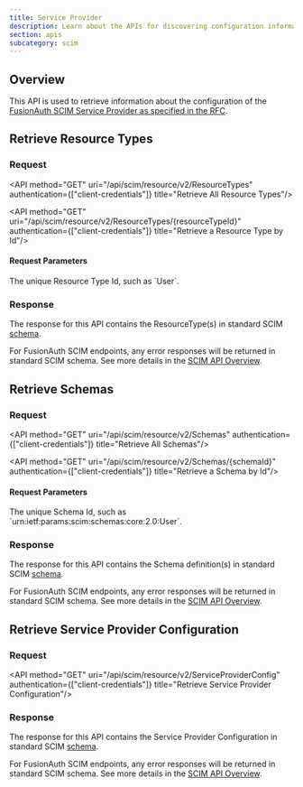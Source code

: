 ```yaml
---
title: Service Provider
description: Learn about the APIs for discovering configuration information about FusionAuth SCIM Service Provider using a SCIM Client.
section: apis
subcategory: scim
---
```


<EnterprisePlanBlurb />

## Overview
This API is used to retrieve information about the configuration of the [FusionAuth SCIM Service Provider as specified in the RFC](https://datatracker.ietf.org/doc/html/rfc7644#section-3.2).

## Retrieve Resource Types

### Request
<API method="GET" uri="/api/scim/resource/v2/ResourceTypes" authentication={["client-credentials"]} title="Retrieve All Resource Types"/>

<API method="GET" uri="/api/scim/resource/v2/ResourceTypes/{resourceTypeId}" authentication={["client-credentials"]} title="Retrieve a Resource Type by Id"/>

#### Request Parameters

<APIBlock>
  <APIField name="resourceTypeId" type="String" optional>
    The unique Resource Type Id, such as `User`.
  </APIField>
</APIBlock>

### Response

The response for this API contains the ResourceType(s) in standard SCIM [schema](https://datatracker.ietf.org/doc/html/rfc7643#section-6).

<ScimResponseCodes />

For FusionAuth SCIM endpoints, any error responses will be returned in standard SCIM schema. See more details in the [SCIM API Overview](/docs/apis/scim/).

<ScimResourcetypesResponseBody />

## Retrieve Schemas

### Request

<API method="GET" uri="/api/scim/resource/v2/Schemas" authentication={["client-credentials"]} title="Retrieve All Schemas"/>

<API method="GET" uri="/api/scim/resource/v2/Schemas/{schemaId}" authentication={["client-credentials"]} title="Retrieve a Schema by Id"/>

#### Request Parameters

<APIBlock>
  <APIField name="schemaId" type="String" optional>
    The unique Schema Id, such as `urn:ietf:params:scim:schemas:core:2.0:User`.
  </APIField>
</APIBlock>

### Response

The response for this API contains the Schema definition(s) in standard SCIM [schema](https://datatracker.ietf.org/doc/html/rfc7643#section-7).

<ScimResponseCodes />

For FusionAuth SCIM endpoints, any error responses will be returned in standard SCIM schema. See more details in the [SCIM API Overview](/docs/apis/scim/).

<ScimSchemasResponseBody />

## Retrieve Service Provider Configuration

### Request

<API method="GET" uri="/api/scim/resource/v2/ServiceProviderConfig" authentication={["client-credentials"]} title="Retrieve Service Provider Configuration"/>

### Response

The response for this API contains the Service Provider Configuration in standard SCIM [schema](https://datatracker.ietf.org/doc/html/rfc7643#section-5).

<ScimResponseCodes />

For FusionAuth SCIM endpoints, any error responses will be returned in standard SCIM schema. See more details in the [SCIM API Overview](/docs/apis/scim/).

<ScimServiceproviderconfigResponseBody />
